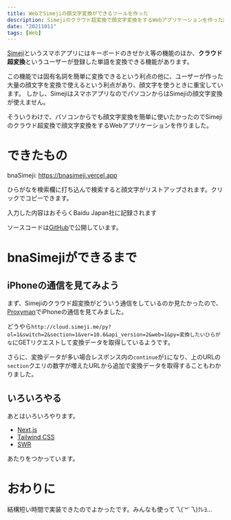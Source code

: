 ```yaml
---
title: WebでSimejiの顔文字変換ができるツールを作った
description: Simejiのクラウド超変換で顔文字変換をするWebアプリケーションを作った話
date: "20211011"
tags: [Web]
---
```


[Simeji](https://simeji.me/)というスマホアプリにはキーボードのきせかえ等の機能のほか、**クラウド超変換**というユーザーが登録した単語を変換できる機能があります。

この機能では固有名詞を簡単に変換できるという利点の他に、ユーザーが作った大量の顔文字を変換で使えるという利点があり、顔文字を使うときに重宝しています。
しかし、SimejiはスマホアプリなのでパソコンからはSimejiの顔文字変換が使えません。

そういうわけで、パソコンからでも顔文字変換を簡単に使いたかったのでSimejiのクラウド超変換で顔文字変換をするWebアプリケーションを作りました。

# できたもの

<Im src="20211011/bnaSimeji.png" w={1392} h={699} alt="bnaSimejiのスクリーンショット" />

bnaSimeji: https://bnasimeji.vercel.app

ひらがなを検索欄に打ち込んで検索すると顔文字がリストアップされます。クリックでコピーできます。

<Note type="warn">入力した内容はおそらくBaidu Japan社に記録されます</Note>

ソースコードは[GitHub](https://github.com/object1037/bnaSimeji)で公開しています。

# bnaSimejiができるまで

## iPhoneの通信を見てみよう

まず、Simejiのクラウド超変換がどういう通信をしているのか見たかったので、[Proxyman](https://proxyman.io/)でiPhoneの通信を見てみました。

<Im src="20211011/proxyman.png" w={2128} h={100} alt="ProxymanでiPhoneの通信を見る様子" cap="Spotlightを開いて「ねこ」と打ったときの通信の様子"/>

どうやら`http://cloud.simeji.me/py?ol=1&switch=2&section=1&ver=10.6&api_version=2&web=1&py=変換したいひらがな`にGETリクエストして変換データを取得しているようです。

さらに、変換データが多い場合レスポンス内の`continue`が`1`になり、上のURLの`section`クエリの数字が増えたURLから追加で変換データを取得することもわかりました。

## いろいろやる

あとはいろいろやります。

* [Next.js](https://nextjs.org/)
* [Tailwind CSS](tailwindcss.com)
* [SWR](https://swr.vercel.app/ja)

あたりをつかっています。

# おわりに

結構短い時間で実装できたのでよかったです。みんなも使って乁(˙꒳˙乁)ｸﾚﾖ...